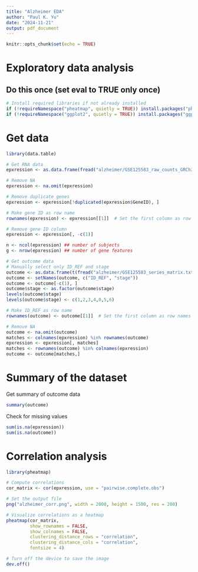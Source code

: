 ```yaml
---
title: "Alzheimer EDA"
author: "Paul K. Yu"
date: "2024-11-21"
output: pdf_document
---
```


```r
knitr::opts_chunk$set(echo = TRUE)
```

# Exploratory data analysis

## Do this once (set eval to TRUE only once)

```r
# Install required libraries if not already installed
if (!requireNamespace("pheatmap", quietly = TRUE)) install.packages("pheatmap")
if (!requireNamespace("ggplot2", quietly = TRUE)) install.packages("ggplot2")
```

# Get data

```r
library(data.table)

# Get RNA data
epxression <- as.data.frame(fread("alzheimer/GSE125583_raw_counts_GRCh38.p13_NCBI.tsv", header = TRUE, sep = "\t"))

# Remove NA
epxression <- na.omit(epxression)

# Remove duplicate genes
epxression <- epxression[!duplicated(epxression$GeneID), ]

# Make gene ID as row name
rownames(epxression) <- epxression[[1]]  # Set the first column as row names

# Remove gene ID column
epxression <- epxression[, -c(1)] 

n <- ncol(epxression) ## number of subjects
g <- nrow(epxression) ## number of gene features

# Get outcome data
# Manually select only ID_REF and stage
outcome <- as.data.frame(t(fread("alzheimer/GSE125583_series_matrix.txt", header = FALSE, sep = "\t")))
outcome <- setNames(outcome, c("ID_REF", "stage"))
outcome <- outcome[-c(1), ]
outcome$stage <- as.factor(outcome$stage)
levels(outcome$stage)
levels(outcome$stage) <- c(1,2,3,4,0,5,6)

# Make ID_REF as row name
rownames(outcome) <- outcome[[1]]  # Set the first column as row names

# Remove NA
outcome <- na.omit(outcome)
matches <- colnames(epxression) %in% rownames(outcome)
epxression <- epxression[, matches]
matches <- rownames(outcome) %in% colnames(epxression)
outcome <- outcome[matches,]

```

# Summary of the dataset

Get summary of outcome data

```r
summary(outcome)
```

Check for missing values

```r
sum(is.na(epxression))
sum(is.na(outcome))
```

# Correlation analysis

```r
library(pheatmap)

# Compute correlations
cor_matrix <- cor(epxression, use = "pairwise.complete.obs")

# Set the output file
png("alzheimer_corr.png", width = 2000, height = 1500, res = 200)

# Visualize correlations as a heatmap
pheatmap(cor_matrix,
         show_rownames = FALSE,
         show_colnames = FALSE,
         clustering_distance_rows = "correlation", 
         clustering_distance_cols = "correlation",
         fontsize = 4)

# Turn off the device to save the image
dev.off()

```
